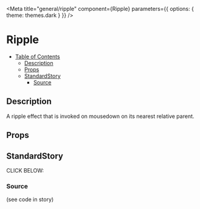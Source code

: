 
<Meta
	title="general/ripple"
	component={Ripple}
	parameters={{
		options: {
			theme: themes.dark
		}
	}}
/>

# Ripple

- [Table of Contents](#ripple)
  * [Description](#description)
  * [Props](#props)
  * [StandardStory](#standardstory)
    + [Source](#source)

## Description
A ripple effect that is invoked on mousedown on its nearest relative parent.

## Props
<Props of={Ripple} />

## StandardStory
<Preview>
	<Story name="standard">
		<Paper>
			CLICK BELOW:
			<div style={{ height: 200, position: "relative" }}>
				<Ripple />
			</div>
		</Paper>
	</Story>
</Preview>

### Source
(see code in story)
